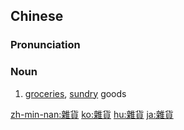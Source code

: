 {{also|杂货}}
==Chinese==
{{zh-forms|s=杂货}}

===Pronunciation===
{{zh-pron
|m=záhuò
|c=zaap6 fo3
|mn=qz:cha̍p-hèr/tp,xm:cha̍p-hè/kh,zz:cha̍p-hòe
|cat=n
}}

===Noun===
{{zh-noun}}

# [[groceries]], [[sundry]] goods

[[zh-min-nan:雜貨]]
[[ko:雜貨]]
[[hu:雜貨]]
[[ja:雜貨]]